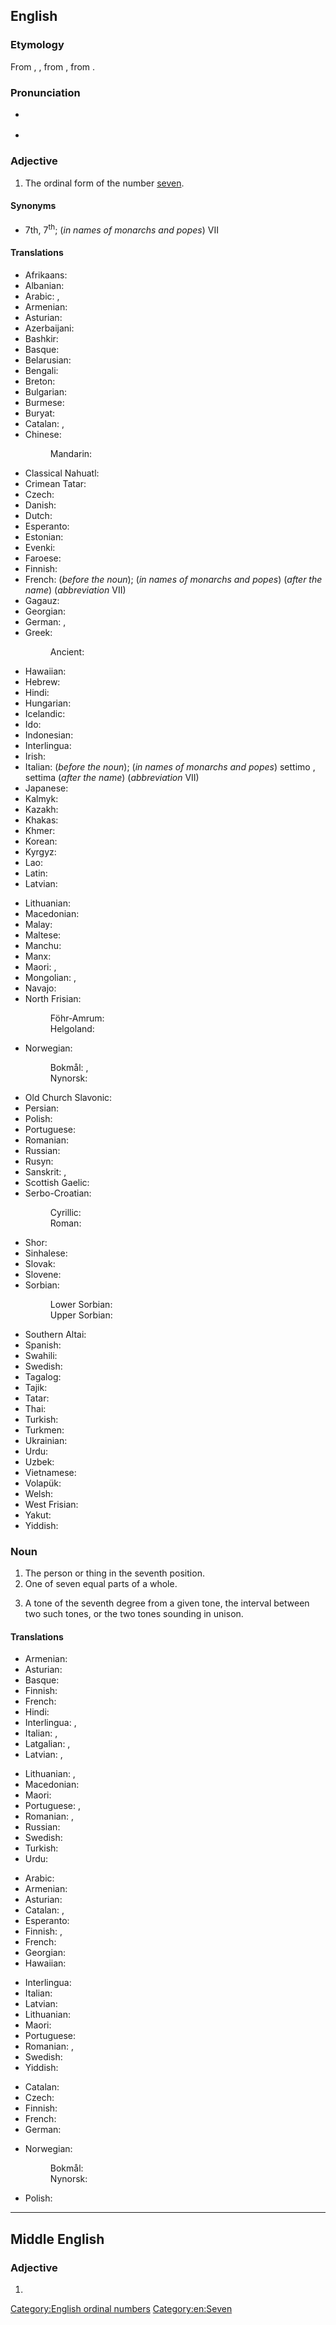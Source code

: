 ==English==
{{wikipedia}}
{{number box|en|7}}

===Etymology===
From {{inh|en|enm|sevenþe}}, {{m|enm|sefte}}, from {{inh|en|ang|seofoþa}}, from {{inh|en|gem-pro|*sebundô}}.

===Pronunciation===
* {{a|UK|US}} {{IPA|/ˈsɛv.ənθ/|lang=en}}
* {{audio|en-us-seventh.ogg|Audio (US)|lang=en}}

===Adjective===
{{head|en|adjective}}

# The ordinal form of the number [[seven]].

====Synonyms====
* 7th, 7<sup>th</sup>; (''in names of monarchs and popes'') VII

====Translations====
{{trans-top-also|ordinal form of the number seven|7th}}
* Afrikaans: {{t+|af|sewende}}
* Albanian: {{t+|sq|shtatë}}
* Arabic: {{t|ar|سَابِع|m}}, {{t|ar|سَابِعَة|f}}
* Armenian: {{t+|hy|յոթերորդ}}
* Asturian: {{t+|ast|séptimu}}
* Azerbaijani: {{t|az|yeddinci}}
* Bashkir: {{t|ba|етенсе|sc=Cyrl}}
* Basque: {{t+|eu|zazpigarren}}
* Belarusian: {{t|be|сёмы}}
* Bengali: {{t|bn|সপ্তম|tr=shôptôm}}
* Breton: {{t+|br|seizhvet}}
* Bulgarian: {{t|bg|се́дми}}
* Burmese: {{t+|my|သတ္တမ}}
* Buryat: {{t|bua|долоодохи}}
* Catalan: {{t+|ca|setè}}, {{t+|ca|sèptim}}
* Chinese:
*: Mandarin: {{t+|cmn|第七|tr=dìqī|sc=Hani}}
* Classical Nahuatl: {{t|nci|ic chicōme}}
* Crimean Tatar: {{t|crh|yedinci}}
* Czech: {{t+|cs|sedmý}}
* Danish: {{t+|da|syvende}}
* Dutch: {{t+|nl|zevende}}
* Esperanto: {{t+|eo|sepa}}
* Estonian: {{t|et|seitsmes}}
* Evenki: {{t|evn|нады̄}}
* Faroese: {{t|fo|sjeyndi}}
* Finnish: {{t+|fi|seitsemäs}}
* French: {{t+|fr|septième}} (''before the noun''); (''in names of monarchs and popes'') {{t+|fr|sept}} (''after the name'') (''abbreviation'' VII)
* Gagauz: {{t|gag|edinci}}
* Georgian: {{t|ka|მეშვიდე}}
* German: {{t+|de|siebente}}, {{t+|de|siebte}}
* Greek: {{t+|el|έβδομος}}
*: Ancient: {{t|grc|ἕβδομος}}
* Hawaiian: {{t|haw|hiku}}
* Hebrew: {{t|he|שביעי|tr=shebîy‛îy, shebi‛îy}}
* Hindi: {{t|hi|सातवां|tr=sātvā̃}}
* Hungarian: {{t+|hu|hetedik}}
* Icelandic: {{t|is|sjöundi}}
* Ido: {{t+|io|sepesma}}
* Indonesian: {{t+|id|ketujuh}}
* Interlingua: {{t|ia|septime}}
* Irish: {{t|ga|seachtú}}
* Italian: {{t+|it|settimo}} (''before the noun''); (''in names of monarchs and popes'') settimo {{g|m}}, settima {{g|f}} (''after the name'') (''abbreviation'' VII)
* Japanese: {{t|ja|七番目|tr=ななばんめ, nanaban-me; しちばんめ, shichiban-me|sc=Jpan}}
* Kalmyk: {{t|xal|доладгч}}
* Kazakh: {{t|kk|жетінші|sc=Cyrl}}
* Khakas: {{t|kjh|читінӌі|sc=Cyrl}}
* Khmer: {{t|km|ទីប្រាំពីរ|tr=tii pram pii}}
* Korean: {{t+|ko|일곱째}}
* Kyrgyz: {{t+|ky|жетинчи|sc=Cyrl}}
* Lao: {{t|lo|ທີ່ເຈັດ}}
* Latin: {{t+|la|septimus}}
* Latvian: {{t|lv|septītais}}
{{trans-mid}}
* Lithuanian: {{t+|lt|septintas}}
* Macedonian: {{t|mk|седми}}
* Malay: {{t+|ms|ketujuh}}
* Maltese: {{t|mt|is-seba'}}
* Manchu: {{t|mnc|tr=nadaci}}
* Manx: {{t|gv|shiaghtoo}}
* Maori: {{t|mi|tuawhitu}}, {{t|mi|te whitu}}
* Mongolian: {{t|mn|долдугаар|sc=Cyrl}}, {{t|mn|долоодахь|sc=Cyrl}}
* Navajo: {{t|nv|tsostsʼid góneʼ}}
* North Frisian:
*: Föhr-Amrum: {{t|frr|sööwenst}}
*: Helgoland: {{t|frr|seebens}}
* Norwegian:
*: Bokmål: {{t|nb|sjuende}}, {{t+|nb|syvende}}
*: Nynorsk: {{t|nn|sjuande}}
* Old Church Slavonic: {{t|cu|седмъ}}
* Persian: {{t+|fa|هفتم|tr=haftom}}
* Polish: {{t+|pl|siódmy}}
* Portuguese: {{t+|pt|sétimo}}
* Romanian: {{t+|ro|șaptelea}}
* Russian: {{t+|ru|седьмо́й}}
* Rusyn: {{t|rue|се́мый|sc=Cyrl}}
* Sanskrit: {{t+|sa|सप्तम}}, {{t+|sa|सप्तमः}}
* Scottish Gaelic: {{t|gd|seachdamh}}
* Serbo-Croatian:
*: Cyrillic: {{t|sh|седми}}
*: Roman: {{t+|sh|sedmi}}
* Shor: {{t|cjs|четтинчи}}
* Sinhalese: {{t|si|හත්‍වැනි}}
* Slovak: {{t+|sk|siedmy}}
* Slovene: {{t+|sl|sedmi}}
* Sorbian:
*: Lower Sorbian: {{t|dsb|sedymy}}
*: Upper Sorbian: {{t|hsb|sedmy}}
* Southern Altai: {{t|alt|јетинчи|tr=cetinçi|sc=Cyrl}}
* Spanish: {{t+|es|séptimo}}
* Swahili: {{t|sw|ya saba}}
* Swedish: {{t+|sv|sjunde}}
* Tagalog: {{t|tl|ikapito}}
* Tajik: {{t+|tg|ҳафтум|sc=Cyrl}}
* Tatar: {{t|tt|җиденче|sc=Cyrl}}
* Thai: {{t|th|ที่เจ็ด}}
* Turkish: {{t+|tr|yedinci}}
* Turkmen: {{t|tk|ýedinji}}
* Ukrainian: {{t+|uk|сьо́мий}}
* Urdu: {{t|ur|ساتواں|tr=sātvā̃}}
* Uzbek: {{t+|uz|yettinchi}}
* Vietnamese: {{t+|vi|thứ bảy}}
* Volapük: {{t+|vo|velid}}
* Welsh: {{t+|cy|seithfed}}
* West Frisian: {{t|fy|sânde}}
* Yakut: {{t|sah|сэттис|sc=Cyrl}}
* Yiddish: {{t|yi|זיבעט}}
{{trans-bottom}}

===Noun===
{{en-noun}}

# The person or thing in the seventh position.
# One of seven equal parts of a whole.
# {{lb|en|music}} A tone of the seventh degree from a given tone, the interval between two such tones, or the two tones sounding in unison.

====Translations====
{{trans-top|something in the seventh position}}
* Armenian: {{t+|hy|յոթերորդ}}
* Asturian: {{t+|ast|séptimu|m}}
* Basque: {{t+|eu|zazpigarren}}
* Finnish: {{t+|fi|seitsemäs}}
* French: {{t+|fr|septième|m|f}}
* Hindi: {{t+|hi|सातवाँ|tr=sātvā̃}}
* Interlingua: {{t|ia|septimo|m}}, {{t|ia|septima|f}}
* Italian: {{t+|it|settimo|m}}, {{t|it|settima|f}}
* Latgalian: {{t|ltg|septeits|m}}, {{t|ltg|septeita|f}}
* Latvian: {{t|lv|septītais|m}}, {{t|lv|septītā|f}}
{{trans-mid}}
* Lithuanian: {{t+|lt|septintas|m}}, {{t|lt|septinta|f}}
* Macedonian: {{t|mk|седми}}
* Maori: {{t|mi|tuawhitu}}
* Portuguese: {{t+|pt|sétimo|m}}, {{t+|pt|sétima|f}}
* Romanian: {{t|ro|cel al șaptelea|m}}, {{t|ro|cea a șaptea|f}}
* Russian: {{t+|ru|седьмо́й}}
* Swedish: {{t+|sv|sjua|c}}
* Turkish: {{t+|tr|yedinci}}
* Urdu: {{t|ur|ساتوان|tr=sātvā̃}}
{{trans-bottom}}

{{trans-top|one of seven equal parts of a whole}}
* Arabic: {{t|ar|سُبْع}}
* Armenian: {{t+|hy|յոթերորդ}}
* Asturian: {{t+|ast|séptimu|m}}
* Catalan: {{t+|ca|setè|m}}, {{t+|ca|sèptim|m}}
* Esperanto: {{t|eo|sepono}}
* Finnish: {{t|fi|seitsemäsosa}}, {{t+|fi|seitsemännes}}
* French: {{t+|fr|septième|m}}
* Georgian: {{t|ka|მეშვიდედი}}
* Hawaiian: {{t|haw|hapahiku}}
{{trans-mid}}
* Interlingua: {{t|ia|septimo}}
* Italian: {{t+|it|settimo|m}}
* Latvian: {{t|lv|septītā daļa}}
* Lithuanian: {{t|lt|septintadalis|m}}
* Maori: {{t|mi|hauwhitu}}
* Portuguese: {{t+|pt|sétimo|m}}
* Romanian: {{t|ro|cel al șaptelea|m}}, {{t|ro|cea a șaptea|f}}
* Swedish: {{t+|sv|sjundedel|c}}
* Yiddish: {{t|yi|זיבעטל|n}}
{{trans-bottom}}

{{trans-top|musical interval}}
* Catalan: {{t+|ca|sèptima|f}}
* Czech: {{t|cs|septima|f}}
* Finnish: {{t+|fi|septimi}}
* French: {{t+|fr|septième|f}}
* German: {{t+|de|Septime|f}}
{{trans-mid}}
* Norwegian:
*: Bokmål: {{t|nb|septim|m}}
*: Nynorsk: {{t|nn|septim|m}}
* Polish: {{t|pl|septyma|f}}
{{trans-bottom}}

[[Category:English ordinal numbers]]
[[Category:en:Seven]]

----

==Middle English==

===Adjective===
{{head|enm|adjective}}

# {{alternative form of|sevenþe|lang=enm}}